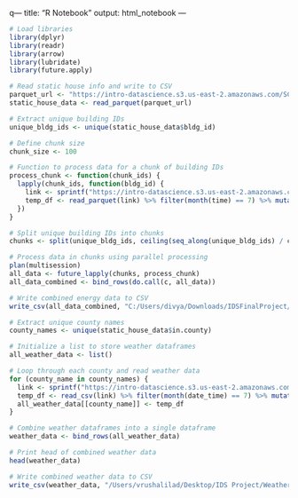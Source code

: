 q---
title: "R Notebook"
output: html_notebook
---


```{r}
# Load libraries
library(dplyr)
library(readr)
library(arrow)
library(lubridate)
library(future.apply)
```


```{r}
# Read static house info and write to CSV
parquet_url <- "https://intro-datascience.s3.us-east-2.amazonaws.com/SC-data/static_house_info.parquet"
static_house_data <- read_parquet(parquet_url)
```


```{r}
# Extract unique building IDs
unique_bldg_ids <- unique(static_house_data$bldg_id)

# Define chunk size
chunk_size <- 100

# Function to process data for a chunk of building IDs
process_chunk <- function(chunk_ids) {
  lapply(chunk_ids, function(bldg_id) {
    link <- sprintf("https://intro-datascience.s3.us-east-2.amazonaws.com/SC-data/2023-houseData/%s.parquet", bldg_id)
    temp_df <- read_parquet(link) %>% filter(month(time) == 7) %>% mutate(bldg_id = bldg_id)
  })
}

# Split unique building IDs into chunks
chunks <- split(unique_bldg_ids, ceiling(seq_along(unique_bldg_ids) / chunk_size))

# Process data in chunks using parallel processing
plan(multisession)
all_data <- future_lapply(chunks, process_chunk)
all_data_combined <- bind_rows(do.call(c, all_data))

# Write combined energy data to CSV
write_csv(all_data_combined, "C:/Users/divya/Downloads/IDSFinalProject/EnergyUsageData.csv")
```


```{r}
# Extract unique county names
county_names <- unique(static_house_data$in.county)

# Initialize a list to store weather dataframes
all_weather_data <- list()

# Loop through each county and read weather data
for (county_name in county_names) {
  link <- sprintf("https://intro-datascience.s3.us-east-2.amazonaws.com/SC-data/weather/2023-weather-data/%s.csv", county_name)
  temp_df <- read_csv(link) %>% filter(month(date_time) == 7) %>% mutate(in.county = county_name)
  all_weather_data[[county_name]] <- temp_df
}

# Combine weather dataframes into a single dataframe
weather_data <- bind_rows(all_weather_data)

# Print head of combined weather data
head(weather_data)

# Write combined weather data to CSV
write_csv(weather_data, "/Users/vrushalilad/Desktop/IDS Project/WeatherData.csv")

```

